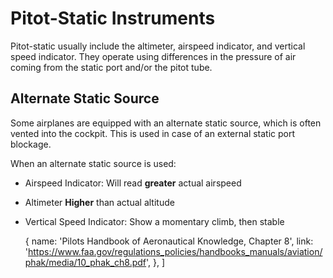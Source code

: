 

# Pitot-Static Instruments

Pitot-static usually include the altimeter, airspeed indicator, and vertical
speed indicator. They operate using differences in the pressure of air coming
from the static port and/or the pitot tube.

## Alternate Static Source

Some airplanes are equipped with an alternate static source, which is often
vented into the cockpit. This is used in case of an external static port
blockage.

When an alternate static source is used:

- Airspeed Indicator: Will read **greater** actual airspeed
- Altimeter **Higher** than actual altitude
- Vertical Speed Indicator: Show a momentary climb, then stable

  {
    name: 'Pilots Handbook of Aeronautical Knowledge, Chapter 8',
    link: 'https://www.faa.gov/regulations_policies/handbooks_manuals/aviation/phak/media/10_phak_ch8.pdf',
  },
]
